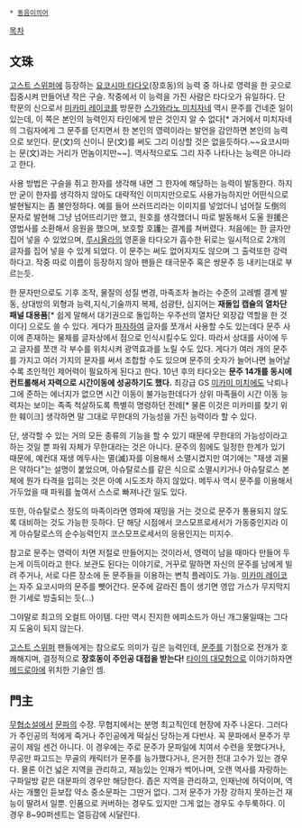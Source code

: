  * [[동음이의어]]

[[목차]]
== 文珠 ==
[[고스트 스위퍼]]에 등장하는 [[요코시마 타다오]](장호동)의 능력 중 하나로 영력을 한 곳으로 집중시켜 만들어낸 작은 구슬. 작중에서 이 능력을 가진 사람은 타다오가 유일하다. 단 학문의 신으로서 [[미카미 레이코]]를 방문한 [[스가와라노 미치자네]] 역시 문주를 건네준 일이 있는데, 이 쪽은 본인의 능력인지 타인에게 받은 것인지 알 수 없다[* 과거에서 미치자네의 그림자에게 그 문주를 던지면서 한 본인의 영력이라는 발언을 감안하면 본인의 능력으로 보인다. 문(文)의 신이니 문(文)를 써도 그리 이상할 것은 없을듯하다.~~요코시마는 문(文)과는 거리가 먼놈이지만~~]. 역사적으로도 그리 자주 나타나는 능력은 아니라고 한다. 

사용 방법은 구슬을 쥐고 한자를 생각해 내면 그 한자에 해당하는 능력이 발동한다. 하지만 굳이 한자를 생각하지 않아도 대략적인 이미지만으로도 사용가능하지만 어떤식으로 발현될지는 좀 불안정하다. 예를 들어 쓰러뜨리라는 이미지를 넣었더니 넘어질 도倒의 문자로 발현해 그냥 넘어뜨리기만 했고, 원호를 생각했더니 따로 발동해서 도울 원援은 영법사를 소환해서 응원을 했으며, 보호할 호護는 결계를 쳐버렸다. 처음에는 한 글자만 집어 넣을 수 있었으며, [[루시올라]]의 영혼을 타다오가 흡수한 뒤로는 일시적으로 2개의 글자를 집어 넣을 수 있게 되었다. 이 문주는 써도 없어지지도 않으며 그 출력또한 강력하다고. 작중 따로 이름이 등장하지 않아 팬들은 태극문주 혹은 쌍문주 등 내키는대로 부르는듯.

한 문자만으로도 기후 조작, 물질의 성질 변경, 마족조차 놀라는 수준의 고레벨 결계 발동, 상대방의 외형과 능력,지식,기술까지 복제, 섬광탄, 심지어는 '''재돌입 캡슐의 열차단 패널 대용품'''[* 쉽게 말해서 대기권으로 돌입하는 우주선의 열차단 외장갑 역할을 한 것이다] 으로도 쓸 수 있다. 게다가 [[파자]]하여 글자를 쪼개서 사용할 수도 있는데다 문주 사이에 존재하는 물체를 글자상에서 점으로 인식시킬수도 있다. 따라서 상대를 사이에 두고 글자를 쪼갠 각 부수를 위치시켜 광역효과를 노릴 수도 있다. 
게다가 여러 개의 문주를 가지고 여러 가지의 문자를 써서 조합할 수도 있으며 문주의 숫자가 늘어나면 늘어날수록 초인적인 제어력이 필요하게 된다고 한다. 10년 후의 타다오는 '''문주 14개를 동시에 컨트롤해서 자력으로 시간이동에 성공하기도 했다.''' 최강급 GS [[미카미 미치에]]도 낙뢰나 그에 준하는 에너지가 없으면 시간 이동이 불가능한데다가 상위 마족들이 시간 이동 능력자는 보이는 족족 척살하도록 특별히 명령하던 전례[* 물론 이것은 미카미를 찾기 위한 훼이크] 생각하면 말 그대로 무한대의 가능성을 가진 능력이라 할 수 있다.

단, 생각할 수 있는 거의 모든 종류의 기능을 할 수 있기 때문에 무한대의 가능성이라고 하는 것일 뿐 파워 자체가 무한대라는 것은 아니다. 문주의 힘에도 일정한 한계가 있기 때문에, 예컨대 재생 메두사는 멸(滅)자를 이용해서 소멸시켰지만 여기에는 "재생 괴물은 약하다"는 설명이 붙었으며, 아슈탈로스를 같은 식으로 소멸시키거나 아슈탈로스 본체에 뭔가 타격을 입히는 것은 아예 시도조차 하지 않았다. 메두사 역시 문주를 이용해서 가두었을 때 파워를 높여서 스스로 빠져나간 일도 있다. 

또한, 아슈탈로스 정도의 마족이라면 영파에 재밍을 거는 것으로 문주가 통용되지 않도록 대비하는 것도 가능한 듯하다. 단 해당 시점에서 코스모프로세서가 가동중인지라 이게 아슈탈로스의 순수능력인지 코스모프로세서의 응용인지는 미지수.

참고로 문주는 영력이 차면 저절로 만들어지는 것이라서, 영력이 남을 때마다 만들어 두는게 이득이라고 한다. 보관도 된다는 이야기로, 거꾸로 말하면 자신의 문주를 남에게 빌려 주거나, 서로 다른 장소에 둔 문주들을 이용하는 변칙 플레이도 가능. [[미카미 레이코]]는 자주 요코시마의 문주를 뺏어간다. 문주에 갈라진 틈이 생기면 영압 가스가 무지막지한 기세로 방출되는 듯(...)

그야말로 최고의 오컬트 아이템. 다만 역시 진지한 에피소드가 아닌 개그물일때는 그다지 도움이 되지 않는다.

[[고스트 스위퍼]] 팬들에게는 참으로도 의미가 깊은 능력인데, [[문주]]를 기점으로 전개가 호쾌해지며, 결정적으로 '''장호동이 주인공 대접을 받는다!''' [[타이의 대모험]]으로 이야기하자면 [[메드로아]]에 위치한 기술인 셈.
== 門主 ==
[[무협소설]]에서 [[문파]]의 수장.
무협지에서는 분명 최고직인데 현장에 자주 나온다. 그러다가 주인공의 적에게 죽거나 주인공에게 떡실신 당하는게 다반사. 꼭 문파에서 문주가 무공이 제일 센건 아니다. 이 경우에는 주로 문주가 문파일에 치여서 수련을 못했다거나, 무공만 파고드는 무골의 캐릭터가 문주를 능가했다거나, 은거한 전대 고수가 있는 경우다. 물론 이건 넓은 지역을 관리하고, 재능있는 인재가 썩어나며, 오랜 역사를 자랑하는 구파일방 같은 대문파의 경우만 해당한다. 좁은 지역을 관리하고, 인재난에 허덕이며, 역사는 개뿔인 듣보잡 약소 중소문파는 그딴거 없다. 그저 문주가 가장 강하지 못하는건 재능이 딸려서 일뿐. 인품으로 커버하는 경우도 있지만 그게 없는 경우도 수두룩하다. 이 경우 8~90퍼센트는 열등감에 시달린다.
